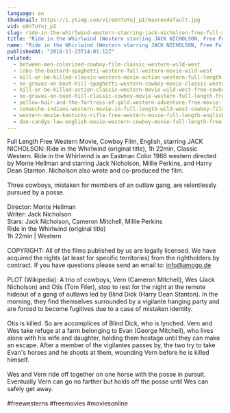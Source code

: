 ```yaml
---
language: en
thumbnail: https://i.ytimg.com/vi/eUnTuYuj_pI/maxresdefault.jpg
vid: eUnTuYuj_pI
slug: ride-in-the-whirlwind-western-starring-jack-nicholson-free-full-movie-english-youtube-movies
title: "Ride in the Whirlwind (Western starring JACK NICHOLSON, Free Full Movie, English) youtube movies"
name: "Ride in the Whirlwind (Western starring JACK NICHOLSON, Free Full Movie, English) youtube movies"
publishedAt: "2018-11-23T14:01:12Z"
related:
  - between-men-colorized-cowboy-film-classic-western-wild-west
  - lobo-the-bastard-spaghetti-western-full-western-movie-wild-west
  - kill-or-be-killed-classic-western-movie-action-western-full-length
  - no-graves-on-boot-hill-spaghetti-western-cowboy-movie-classic-western-english
  - kill-or-be-killed-action-classic-western-movie-wild-west-free-cowboy-film
  - no-graves-on-boot-hill-classic-cowboy-movie-western-full-length-free-western-movies
  - yellow-hair-and-the-fortress-of-gold-western-adventure-free-movie-full-length-film
  - comanche-indians-western-movie-in-full-length-wild-west-cowboy-film
  - western-movie-kentucky-rifle-free-western-movie-full-length-english-full-movies
  - dan-candys-law-english-movie-western-cowboy-movie-full-length-free-movie-on-youtube
---
```


Full Length Free Western Movie, Cowboy Film, English, starring JACK NICHOLSON: Ride in the Whirlwind (original title), 1h 22min, Classic Western. Ride in the Whirlwind is an Eastman Color 1966 western directed by Monte Hellman and starring Jack Nicholson, Millie Perkins, and Harry Dean Stanton. Nicholson also wrote and co-produced the film.<br />
<br />
Three cowboys, mistaken for members of an outlaw gang, are relentlessly pursued by a posse.<br />
<br />
Director: Monte Hellman<br />
Writer: Jack Nicholson<br />
Stars: Jack Nicholson, Cameron Mitchell, Millie Perkins<br />
Ride in the Whirlwind (original title)<br />
1h 22min | Western <br />
<br />
COPYRIGHT: All of the films published by us are legally licensed. We have acquired the rights (at least for specific territories) from the rightholders by contract. If you have questions please send an email to: info@amogo.de<br />
<br />
PLOT (Wikipedia): A trio of cowboys, Vern (Cameron Mitchell), Wes (Jack Nicholson) and Otis (Tom Filer), stop to rest for the night at the remote hideout of a gang of outlaws led by Blind Dick (Harry Dean Stanton). In the morning, they find themselves surrounded by a vigilante hanging party and are forced to become fugitives due to a case of mistaken identity.<br />
<br />
Otis is killed. So are accomplices of Blind Dick, who is lynched. Vern and Wes take refuge at a farm belonging to Evan (George Mitchell), who lives alone with his wife and daughter, holding them hostage until they can make an escape. After a member of the vigilantes passes by, the two try to take Evan's horses and he shoots at them, wounding Vern before he is killed himself.<br />
<br />
Wes and Vern ride off together on one horse with the posse in pursuit. Eventually Vern can go no farther but holds off the posse until Wes can safely get away.<br />
<br />
#freewesterns #freemovies #moviesonline